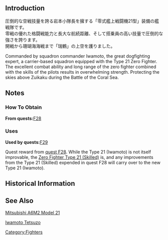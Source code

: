 {{Template:Equipmentinfo
|name = Type 21 Zero Fighter (Iwamoto Squadron)
|id = 155
|japanesename = 零戦21型(付岩本小隊)
|icon = {{GreenPlane}}
|type = Carrier-Based Fighter
|effect = {{AA}}+9, {{Evasion}}+3, {{LOS}}+1, {{Hit}}+1
|radius = 7
|scrap = {{Fuel}}1, {{Ammo}}2, {{Bauxite}}2
|image = <gallery type="slideshow" widths="360px" position="center" hideaddbutton="true">
Equipment155-1.png
Equipment155-2.png
Equipment155-3.png
Equipment155-4.png
</gallery>
|LC = lime
|CVL = lime
|CV = lime
|CVB = lime}}

==Introduction==
圧倒的な空戦技量を誇る岩本小隊長を擁する「零式艦上戦闘機21型」装備の艦戦隊です。<br>
零戦の優れた格闘戦能力と長大な航続距離、そして搭乗員の高い技量で圧倒的な強さを誇ります。<br>
開戦から珊瑚海海戦まで「瑞鶴」の上空を護りました。

Commanded by squadron commander Iwamoto, the great dogfighting expert, a carrier-based squadron equipped with the Type 21 Zero Fighter.
The excellent combat ability and long range of the zero fighter combined with the skills of the pilots results in overwhelming strength.
Protecting the skies above Zuikaku during the Battle of the Coral Sea.

==Notes==
<div class="mw-collapsible"><h3>How To Obtain</h3>
<div class="mw-collapsible-content">
'''From quests: '''[[Quests#F28|F28]]

</div></div>

<div class="mw-collapsible"><h3>Uses</h3>
<div class="mw-collapsible-content">
'''Used by quests: '''[[Quests#F29|F29]]

</div></div>


Quest reward from [[Quests#F28|quest F28]].  While the Type 21 (Iwamoto) is not itself improvable, the [[Zero Fighter Type 21 (Skilled)]] is, and any improvements from the Type 21 (Skilled) expended in quest F28 will carry over to the new Type 21 (Iwamoto).

== Historical Information ==

==See Also==
[[wikipedia:Mitsubishi A6M Zero#A6M2 Type 0 Model 21|Mitsubishi A6M2 Model 21]]

[[wikipedia:Tetsuz%C5%8D_Iwamoto|Iwamoto Tetsuzo]]
{{Equipmentlist}}
[[Category:Fighters]]